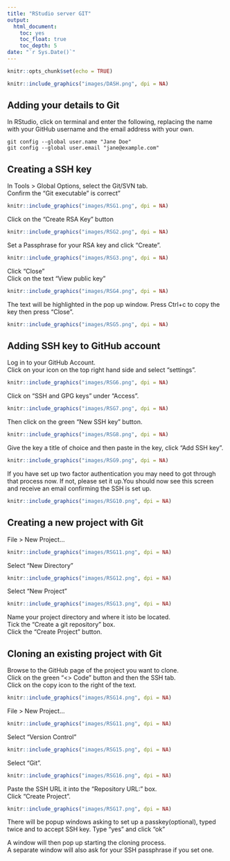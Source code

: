 ```yaml
---
title: "RStudio server GIT"
output:
  html_document:
    toc: yes
    toc_float: true
    toc_depth: 5
date: "`r Sys.Date()`"
---
```


```r
knitr::opts_chunk$set(echo = TRUE)
```

```r
knitr::include_graphics("images/DASH.png", dpi = NA)
```


## Adding your details to Git

In RStudio, click on terminal and enter the following, replacing the name with your GitHub username and the email address with your own.

```
git config --global user.name "Jane Doe" 
git config --global user.email "jane@example.com"
```

## Creating a SSH key

In Tools > Global Options, select the Git/SVN tab.  
Confirm the "Git executable" is correct"

```r
knitr::include_graphics("images/RSG1.png", dpi = NA)
```

Click on the "Create RSA Key" button

```r
knitr::include_graphics("images/RSG2.png", dpi = NA)
```

Set a Passphrase for your RSA key and click "Create".  
 
```r
knitr::include_graphics("images/RSG3.png", dpi = NA)
```

Click "Close"  
Click on the text "View public key"  

```r
knitr::include_graphics("images/RSG4.png", dpi = NA)
```

The text will be highlighted in the pop up window. Press Ctrl+c to copy the key then press "Close".

```r
knitr::include_graphics("images/RSG5.png", dpi = NA)
```


## Adding SSH key to GitHub account

Log in to your GitHub Account.  
Click on your icon on the top right hand side and select "settings". 

```r
knitr::include_graphics("images/RSG6.png", dpi = NA)
```


Click on "SSH and GPG keys" under "Access". 


```r
knitr::include_graphics("images/RSG7.png", dpi = NA)
```


Then click on the green "New SSH key" button.

```r
knitr::include_graphics("images/RSG8.png", dpi = NA)
```

Give the key a title of choice and then paste in the key, click "Add SSH key".


```r
knitr::include_graphics("images/RSG9.png", dpi = NA)
```

If you have set up two factor authentication you may need to got through that process now. If not, please set it up.You should now see this screen and receive an email confirming the SSH is set up.

```r
knitr::include_graphics("images/RSG10.png", dpi = NA)
```


## Creating a new project with Git

File > New Project... 

```r
knitr::include_graphics("images/RSG11.png", dpi = NA)
```

Select "New Directory"

```r
knitr::include_graphics("images/RSG12.png", dpi = NA)
```

Select "New Project"

```r
knitr::include_graphics("images/RSG13.png", dpi = NA)
```

Name your project directory and where it isto be located.  
Tick the "Create a git repository" box.  
Click the "Create Project" button.

## Cloning an existing project with Git

Browse to the GitHub page of the project you want to clone.  
Click on the green "<> Code" button and then the SSH tab.  
Click on the copy icon to the right of the text.

```r
knitr::include_graphics("images/RSG14.png", dpi = NA)
```


File > New Project...

```r
knitr::include_graphics("images/RSG11.png", dpi = NA)
```

Select "Version Control"


```r
knitr::include_graphics("images/RSG15.png", dpi = NA)
```

Select "Git".

```r
knitr::include_graphics("images/RSG16.png", dpi = NA)
```

Paste the SSH URL it into the "Repository URL:" box.  
Click "Create Project".  

```r
knitr::include_graphics("images/RSG17.png", dpi = NA)
```

There will be popup windows asking to set up a passkey(optional), typed twice and to accept SSH key. Type "yes" and click "ok"  
  
A window will then pop up starting the cloning process.  
A separate window will also ask for your SSH passphrase if you set one.  